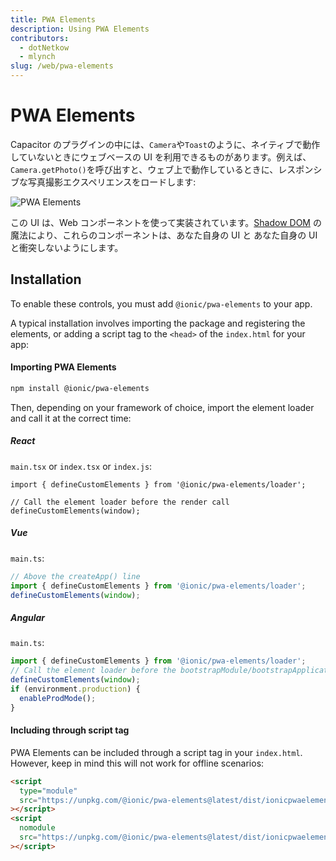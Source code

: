 ```yaml
---
title: PWA Elements
description: Using PWA Elements
contributors:
  - dotNetkow
  - mlynch
slug: /web/pwa-elements
---
```


# PWA Elements

Capacitor のプラグインの中には、`Camera`や`Toast`のように、ネイティブで動作していないときにウェブベースの UI を利用できるものがあります。例えば、`Camera.getPhoto()`を呼び出すと、ウェブ上で動作しているときに、レスポンシブな写真撮影エクスペリエンスをロードします:

![PWA Elements](/img/v6/docs/pwa-elements.png)

この UI は、Web コンポーネントを使って実装されています。[Shadow DOM](https://developer.mozilla.org/en-US/docs/Web/Web_Components/Using_shadow_DOM) の魔法により、これらのコンポーネントは、あなた自身の UI と
あなた自身の UI と衝突しないようにします。

## Installation

To enable these controls, you must add `@ionic/pwa-elements` to your app.

A typical installation involves importing the package and registering the elements, or adding a script tag to the `<head>` of the `index.html` for your app:

#### Importing PWA Elements

```bash
npm install @ionic/pwa-elements
```

Then, depending on your framework of choice, import the element loader and call it at the correct time:

##### React

`main.tsx` or `index.tsx` or `index.js`:

```tsx
import { defineCustomElements } from '@ionic/pwa-elements/loader';

// Call the element loader before the render call
defineCustomElements(window);
```

##### Vue

`main.ts`:

```typescript
// Above the createApp() line
import { defineCustomElements } from '@ionic/pwa-elements/loader';
defineCustomElements(window);
```

##### Angular

`main.ts`:

```typescript
import { defineCustomElements } from '@ionic/pwa-elements/loader';
// Call the element loader before the bootstrapModule/bootstrapApplication call
defineCustomElements(window);
if (environment.production) {
  enableProdMode();
}
```

#### Including through script tag

PWA Elements can be included through a script tag in your `index.html`. However, keep in mind this will not work for offline scenarios:

```html
<script
  type="module"
  src="https://unpkg.com/@ionic/pwa-elements@latest/dist/ionicpwaelements/ionicpwaelements.esm.js"
></script>
<script
  nomodule
  src="https://unpkg.com/@ionic/pwa-elements@latest/dist/ionicpwaelements/ionicpwaelements.js"
></script>
```
